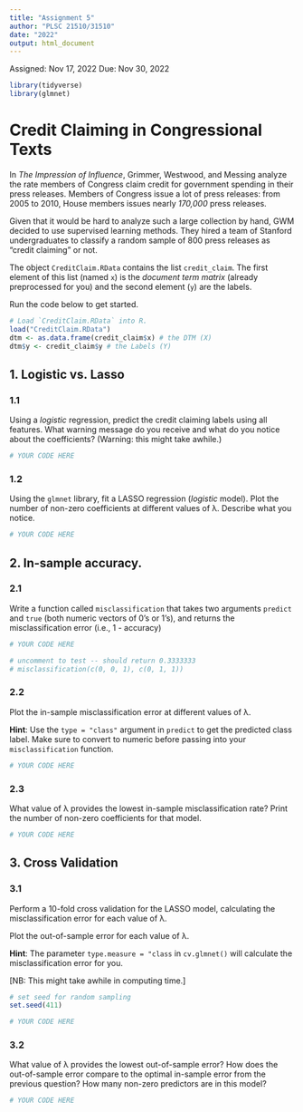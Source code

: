 ```yaml
---
title: "Assignment 5"
author: "PLSC 21510/31510"
date: "2022"
output: html_document
---
```


Assigned: Nov 17, 2022
Due: Nov 30, 2022

```r

library(tidyverse)
library(glmnet)

```

# Credit Claiming in Congressional Texts

In *The Impression of Influence*, Grimmer, Westwood, and Messing analyze the rate members of Congress claim credit for government spending in their press releases. Members of Congress issue a lot of press releases: from 2005 to 2010, House members issues nearly *170,000* press releases.

Given that it would be hard to analyze such a large collection by hand, GWM decided to use supervised learning methods. They hired a team of Stanford undergraduates to classify a random sample of 800 press releases as "credit claiming" or not. 

The object `CreditClaim.RData` contains the list `credit_claim`. The first element of this list (named `x`) is the *document term matrix* (already preprocessed for you) and the second element (`y`) are the labels.

Run the code below to get started.

```r
# Load `CreditClaim.RData` into R.
load("CreditClaim.RData")
dtm <- as.data.frame(credit_claim$x) # the DTM (X)
dtm$y <- credit_claim$y # the Labels (Y)
```

## 1. Logistic vs. Lasso

### 1.1

Using a *logistic* regression, predict the credit claiming labels using all features. What warning message do you receive and what do you notice about the coefficients? (Warning: this might take awhile.)

```r
# YOUR CODE HERE
```

### 1.2

Using the `glmnet` library, fit a LASSO regression (*logistic* model). Plot the number of non-zero coefficients at different values of λ. Describe what you notice.

```r
# YOUR CODE HERE
```

## 2. In-sample accuracy.

### 2.1 

Write a function called `misclassification` that takes two arguments `predict` and `true` (both numeric vectors of 0's or 1's), and returns the misclassification error (i.e., 1 - accuracy)

```r
# YOUR CODE HERE

# uncomment to test -- should return 0.3333333
# misclassification(c(0, 0, 1), c(0, 1, 1))
```

### 2.2

Plot the in-sample misclassification error at different values of λ. 

**Hint**: Use the `type = "class"` argument in `predict` to get the predicted class label. Make sure to convert to numeric before passing into your `misclassification` function.

```r
# YOUR CODE HERE
``` 

### 2.3

What value of λ provides the lowest in-sample misclassification rate? Print the number of non-zero coefficients for that model.

```r
# YOUR CODE HERE
```

## 3. Cross Validation

### 3.1

Perform a 10-fold cross validation for the LASSO model, calculating the misclassification error for each value of λ. 

Plot the out-of-sample error for each value of λ.

**Hint**: The parameter `type.measure = "class` in `cv.glmnet()` will calculate the misclassification error for you.

[NB: This might take awhile in computing time.]

```r
# set seed for random sampling
set.seed(411)

# YOUR CODE HERE
```

### 3.2

What value of λ provides the lowest out-of-sample error? How does the out-of-sample error compare to the optimal in-sample error from the previous question? How many non-zero predictors are in this model?

```r
# YOUR CODE HERE
```
